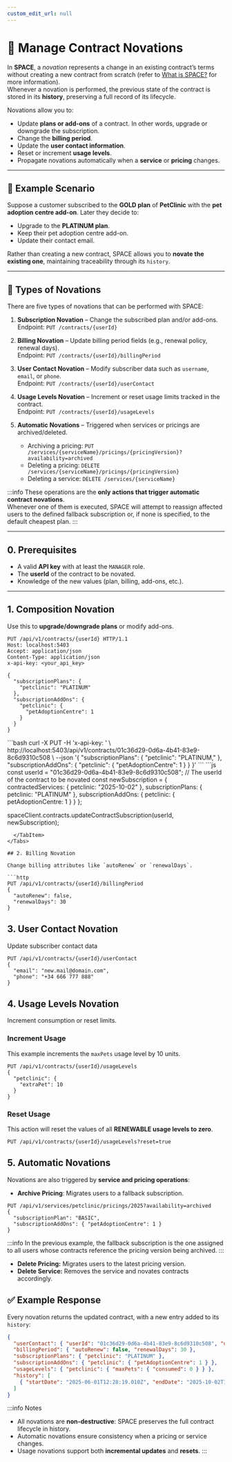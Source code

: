 ```yaml
---
custom_edit_url: null
---
```



# 🔄 Manage Contract Novations

In **SPACE**, a *novation* represents a change in an existing contract’s terms without creating a new contract from scratch (refer to [What is SPACE?](../introduction.mdx) for more information).  
Whenever a novation is performed, the previous state of the contract is stored in its **history**, preserving a full record of its lifecycle.

Novations allow you to:

- Update **plans or add-ons** of a contract. In other words, upgrade or downgrade the subscription.
- Change the **billing period**.
- Update the **user contact information**.
- Reset or increment **usage levels**.
- Propagate novations automatically when a **service** or **pricing** changes.

---

## 📖 Example Scenario

Suppose a customer subscribed to the **GOLD plan** of **PetClinic** with the **pet adoption centre add-on**. Later they decide to:

- Upgrade to the **PLATINUM plan**.
- Keep their pet adoption centre add-on.
- Update their contact email.

Rather than creating a new contract, SPACE allows you to **novate the existing one**, maintaining traceability through its `history`.

---

## 🧾 Types of Novations

There are five types of novations that can be performed with SPACE:

1. **Subscription Novation** – Change the subscribed plan and/or add-ons.  
   Endpoint: `PUT /contracts/{userId}`

2. **Billing Novation** – Update billing period fields (e.g., renewal policy, renewal days).  
   Endpoint: `PUT /contracts/{userId}/billingPeriod`

3. **User Contact Novation** – Modify subscriber data such as `username`, `email`, or `phone`.  
   Endpoint: `PUT /contracts/{userId}/userContact`

4. **Usage Levels Novation** – Increment or reset usage limits tracked in the contract.  
   Endpoint: `PUT /contracts/{userId}/usageLevels`

5. **Automatic Novations** – Triggered when services or pricings are archived/deleted. 
   - Archiving a pricing: `PUT /services/{serviceName}/pricings/{pricingVersion}?availability=archived`  
   - Deleting a pricing: `DELETE /services/{serviceName}/pricings/{pricingVersion}`  
   - Deleting a service: `DELETE /services/{serviceName}`  

:::info
These operations are the **only actions that trigger automatic contract novations**.  
Whenever one of them is executed, SPACE will attempt to reassign affected users to the defined fallback subscription or, if none is specified, to the default cheapest plan.
:::

---

## 0. Prerequisites

- A valid **API key** with at least the `MANAGER` role.  
- The **userId** of the contract to be novated.  
- Knowledge of the new values (plan, billing, add-ons, etc.).

---

## 1. Composition Novation

Use this to **upgrade/downgrade plans** or modify add-ons.

```http
PUT /api/v1/contracts/{userId} HTTP/1.1
Host: localhost:5403
Accept: application/json
Content-Type: application/json
x-api-key: <your_api_key>

{
  "subscriptionPlans": {
    "petclinic": "PLATINUM"
  },
  "subscriptionAddOns": {
    "petclinic": {
      "petAdoptionCentre": 1
    }
  }
}
```
<Tabs defaultValue="curl">
  <TabItem value="curl" label="▶️ CURL">
```bash
curl -X PUT -H 'x-api-key: <your_api_key>' \
  http://localhost:5403/api/v1/contracts/01c36d29-0d6a-4b41-83e9-8c6d9310c508 \
  --json '{
    "subscriptionPlans": { "petclinic": "PLATINUM," },
    "subscriptionAddOns": { "petclinic": { "petAdoptionCentre": 1 } }
  }'
```
  </TabItem>
  <TabItem value="space-node-client" label="💻 SPACE Node Client">
```js
const userId = "01c36d29-0d6a-4b41-83e9-8c6d9310c508"; // The userId of the contract to be novated
const newSubscription = {
  contractedServices: {
    petclinic: "2025-10-02"
  },
  subscriptionPlans: {
    petclinic: "PLATINUM"
  },
  subscriptionAddOns: {
    petclinic: {
      petAdoptionCentre: 1
    }
  }
};

spaceClient.contracts.updateContractSubscription(userId, newSubscription);
```
  </TabItem>
</Tabs>

## 2. Billing Novation

Change billing attributes like `autoRenew` or `renewalDays`.

```http
PUT /api/v1/contracts/{userId}/billingPeriod
{
  "autoRenew": false,
  "renewalDays": 30
}
```

## 3. User Contact Novation

Update subscriber contact data

```http
PUT /api/v1/contracts/{userId}/userContact
{
  "email": "new.mail@domain.com",
  "phone": "+34 666 777 888"
}
```

## 4. Usage Levels Novation

Increment consumption or reset limits.

### Increment Usage

This example increments the `maxPets` usage level by 10 units.

```http
PUT /api/v1/contracts/{userId}/usageLevels
{
  "petclinic": {
    "extraPet": 10
  }
}
```

### Reset Usage

This action will reset the values of all **RENEWABLE usage levels to zero**.

```http
PUT /api/v1/contracts/{userId}/usageLevels?reset=true
```

## 5. Automatic Novations

Novations are also triggered by **service and pricing operations**:

- **Archive Pricing**: Migrates users to a fallback subscription.

```http
PUT /api/v1/services/petclinic/pricings/2025?availability=archived
{
  "subscriptionPlan": "BASIC",
  "subscriptionAddOns": { "petAdoptionCentre": 1 }
}
```

:::info
In the previous example, the fallback subscription is the one assigned to all users whose contracts reference the pricing version being archived.
:::

- **Delete Pricing:** Migrates users to the latest pricing version.
- **Delete Service:** Removes the service and novates contracts accordingly.

## ✅ Example Response

Every novation returns the updated contract, with a new entry added to its `history`:

```json
{
  "userContact": { "userId": "01c36d29-0d6a-4b41-83e9-8c6d9310c508", "username": "zoomuser01" },
  "billingPeriod": { "autoRenew": false, "renewalDays": 30 },
  "subscriptionPlans": { "petclinic": "PLATINUM" },
  "subscriptionAddOns": { "petclinic": { "petAdoptionCentre": 1 } },
  "usageLevels": { "petclinic": { "maxPets": { "consumed": 0 } } },
  "history": [
    { "startDate": "2025-06-01T12:28:19.010Z", "endDate": "2025-10-02T15:32:11.010Z", "contractedServices": { "petclinic": "2025-03-18" }, "subscriptionPlans": { "petclinic": "GOLD" }, "subscriptionAddOns": { "petclinic": { "petAdoptionCentre": 1 } } }
  ]
}
```

:::info Notes
- All novations are **non-destructive**: SPACE preserves the full contract lifecycle in history.
- Automatic novations ensure consistency when a pricing or service changes.
- Usage novations support both **incremental updates** and **resets**.
:::